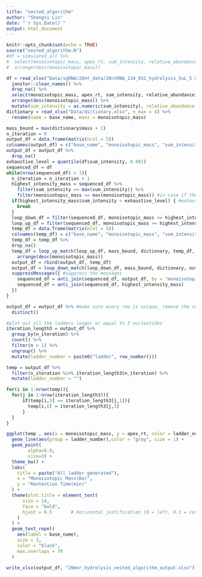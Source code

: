 ```yaml
---
title: "nested_algorithm"
author: "Shangsi Lin"
date: "`r Sys.Date()`"
output: html_document
---
```


```r
knitr::opts_chunk$set(echo = TRUE)
source("nested_algorithm.R")
#df = simulated_all %>% 
#  select(monoisotopic_mass, apex_rt, sum_intensity, relative_abundance) %>% 
#  arrange(desc(monoisotopic_mass))

df = read_xlsx("Data/sgRNA/20nt_data/20ntRNA_134_931_hydrolysis_5uL_5 min_injection.xlsx") %>% 
  janitor::clean_names() %>% 
  drop_na() %>% 
  select(monoisotopic_mass, apex_rt, sum_intensity, relative_abundance) %>% 
  arrange(desc(monoisotopic_mass)) %>%
  mutate(sum_intensity = as.numeric(sum_intensity), relative_abundance = as.numeric(relative_abundance))
dictionary = read_xlsx("Data/dictionary.xlsx", n_max = 4) %>% 
  rename(name = base_name, mass = monoisotopic_mass)
```

```r
mass_bound = max(dictionary$mass + 1)
n_iteration = 0
output_df = data.frame(matrix(ncol = 5))
colnames(output_df) = c("base_name", "monoisotopic_mass", "sum_intensity", "apex_rt", "n_iteration")
output_df = output_df %>% 
  drop_na()
exhaustive_level = quantile(df$sum_intensity, 0.001)
sequenced_df = df
while(nrow(sequenced_df) > 1){
  n_iteration = n_iteration + 1
  highest_intensity_mass = sequenced_df %>%
    filter(sum_intensity == max(sum_intensity)) %>% 
    filter(monoisotopic_mass == max(monoisotopic_mass)) #in case if there are two data points with same level of intensity
  if(highest_intensity_mass$sum_intensity < exhaustive_level) { #exhaustion reached
    break
  }
  loop_down_df = filter(sequenced_df, monoisotopic_mass <= highest_intensity_mass$monoisotopic_mass)
  loop_up_df = filter(sequenced_df, monoisotopic_mass >= highest_intensity_mass$monoisotopic_mass)
  temp_df = data.frame(matrix(ncol = 5))
  colnames(temp_df) = c("base_name", "monoisotopic_mass", "sum_intensity", "apex_rt", "n_iteration")
  temp_df = temp_df %>% 
  drop_na()
  temp_df = loop_up_match(loop_up_df, mass_bound, dictionary, temp_df, n_iteration, begin = FALSE) %>% 
    arrange(desc(monoisotopic_mass))
  output_df = rbind(output_df, temp_df)
  output_df = loop_down_match(loop_down_df, mass_bound, dictionary, output_df, n_iteration, begin = FALSE)
  suppressMessages({ #suppress the messages
    sequenced_df = anti_join(sequenced_df, output_df, by = "monoisotopic_mass")
    sequenced_df = anti_join(sequenced_df, highest_intensity_mass)
  })
}

output_df = output_df %>% #make sure every row is unique, remove the replication of two high mass points in one iteration
  distinct()

#plot out all the ladders longer or equal to 3 nucleotides
iteration_length3 = output_df %>% 
  group_by(n_iteration) %>% 
  count() %>% 
  filter(n > 1) %>% 
  ungroup() %>% 
  mutate(ladder_number = paste0("ladder", row_number()))

temp = output_df %>% 
  filter(n_iteration %in% iteration_length3$n_iteration) %>% 
  mutate(ladder_number = "") 

for(i in 1:nrow(temp)){
  for(j in 1:nrow(iteration_length3)){
      if(temp[i,5] == iteration_length3[j,1]){
        temp[i,6] = iteration_length3[j,3]
      }
  }
}

ggplot(temp , aes(x = monoisotopic_mass, y = apex_rt, color = ladder_number)) +
  geom_line(aes(group = ladder_number),color = "gray", size = 1) +
  geom_point(
        alpha=0.9,
        size=3) +
  theme_bw() +
  labs(
    title = paste("All ladder generated"),
    x = "Monoisotopic Mass(Da)",
    y = "Rentention Time(min)"
  ) +
  theme(plot.title = element_text(
      size = 14,        
      face = "bold",    
      hjust = 0.5       # Horizontal justification (0 = left, 0.5 = center, 1 = right)
    )
  ) +
  geom_text_repel(
    aes(label = base_name),  
    size = 3,               
    color = "black",        
    max.overlaps = 70       
  )

write_xlsx(output_df, "20mer_hydrolysis_nested_algorithm_output.xlsx")
```

